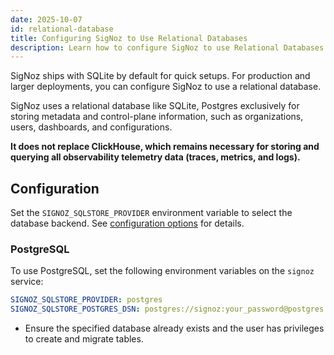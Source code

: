 ```yaml
---
date: 2025-10-07
id: relational-database
title: Configuring SigNoz to Use Relational Databases
description: Learn how to configure SigNoz to use Relational Databases
---
```


SigNoz ships with SQLite by default for quick setups. For production and larger deployments, you can configure SigNoz to use a relational database. 

<Admonition type="info">
SigNoz uses a relational database like SQLite, Postgres exclusively for storing metadata and control-plane information, such as organizations, users, dashboards, and configurations. 

**It does not replace ClickHouse, which remains necessary for storing and querying all observability telemetry data  (traces, metrics, and logs).**
</Admonition>

## Configuration

Set the `SIGNOZ_SQLSTORE_PROVIDER` environment variable to select the database backend. See [configuration options](/docs/operate/configuration#environment-variables) for details.

### PostgreSQL

To use PostgreSQL, set the following environment variables on the `signoz` service:

```yaml
SIGNOZ_SQLSTORE_PROVIDER: postgres
SIGNOZ_SQLSTORE_POSTGRES_DSN: postgres://signoz:your_password@postgres:5432/signoz?sslmode=disable
```
- Ensure the specified database already exists and the user has privileges to create and migrate tables.
